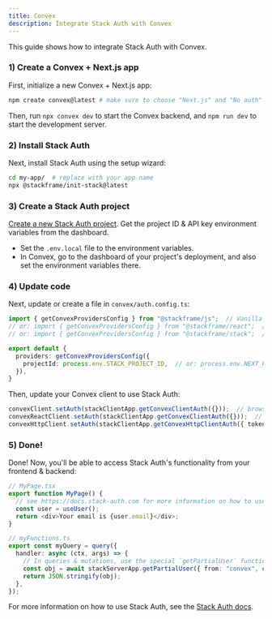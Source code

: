 ```yaml
---
title: Convex
description: Integrate Stack Auth with Convex
---
```


This guide shows how to integrate Stack Auth with Convex.

### 1) Create a Convex + Next.js app

First, initialize a new Convex + Next.js app:

```bash title="Terminal"
npm create convex@latest # make sure to choose "Next.js" and "No auth" when asked — we will add auth later
```

Then, run `npx convex dev` to start the Convex backend, and `npm run dev` to start the development server.

### 2) Install Stack Auth

Next, install Stack Auth using the setup wizard:

```bash
cd my-app/  # replace with your app name
npx @stackframe/init-stack@latest
```

### 3) Create a Stack Auth project

[Create a new Stack Auth project](https://app.stack-auth.com). Get the project ID & API key environment variables from the dashboard.

- Set the `.env.local` file to the environment variables.
- In Convex, go to the dashboard of your project's deployment, and also set the environment variables there.

### 4) Update code

Next, update or create a file in `convex/auth.config.ts`:

```ts
import { getConvexProvidersConfig } from "@stackframe/js";  // Vanilla JS
// or: import { getConvexProvidersConfig } from "@stackframe/react";  // React
// or: import { getConvexProvidersConfig } from "@stackframe/stack";  // Next.js

export default {
  providers: getConvexProvidersConfig({
    projectId: process.env.STACK_PROJECT_ID,  // or: process.env.NEXT_PUBLIC_STACK_PROJECT_ID
  }),
}
```

Then, update your Convex client to use Stack Auth:

```ts
convexClient.setAuth(stackClientApp.getConvexClientAuth({}));  // browser JS
convexReactClient.setAuth(stackClientApp.getConvexClientAuth({}));  // React
convexHttpClient.setAuth(stackClientApp.getConvexHttpClientAuth({ tokenStore: requestObject }));  // HTTP, see Stack Auth docs for more information on tokenStore
```

### 5) Done!

Done! Now, you'll be able to access Stack Auth's functionality from your frontend & backend:

```ts
// MyPage.tsx
export function MyPage() {
  // see https://docs.stack-auth.com for more information on how to use Stack Auth
  const user = useUser();
  return <div>Your email is {user.email}</div>;
}

// myFunctions.ts
export const myQuery = query({
  handler: async (ctx, args) => {
    // In queries & mutations, use the special `getPartialUser` function to get user info
    const obj = await stackServerApp.getPartialUser({ from: "convex", ctx });
    return JSON.stringify(obj);
  },
});
```

For more information on how to use Stack Auth, see the [Stack Auth docs](https://docs.stack-auth.com).
